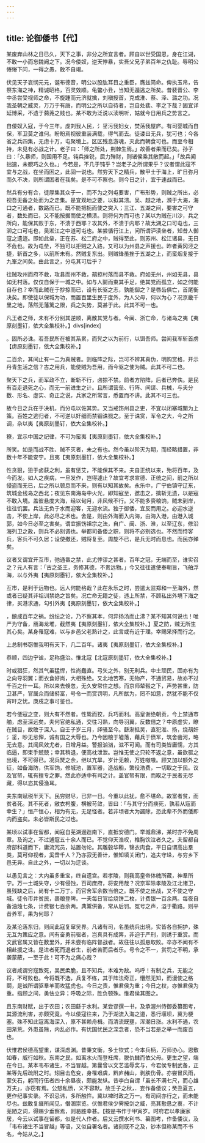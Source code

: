 ```yaml
---
---
---
```

title: 论御倭书【代】
---



某废弃山林之日已久，天下之事，非分之所宜言者。顾自以世受国恩，身在江湖，不敢一小而忘魏阙之下。况今倭奴，逆天悖暴，实吾父兄子弟百年之仇耻。辱明公惓惓下问，一得之愚，敢不自竭。

伏见天子哀悯元元，诞布德音，明公以股肱耳目之重臣，膺兹简命。俾执玉帛，告祭东海之神，精诚昭格，百灵效顺。龟鳖小丑，当知无遁逃之所矣。昔裴晋公、李中丞尝受视师之命，不旋踵而元济就擒，刘稹授首，克成淮、蔡、泽、潞之功。况我圣朝之威灵，万万于有唐，而明公之所以自待者，岂自处裴、李之下哉？固宜详延博采，不遗于蒭荛之贱也。某不敢为泛说以渎明听，姑就今日用兵之势言之。

自倭奴入寇，于今三年。虔刘我人民，氵㸒污我妇女，焚荡我屋庐。有司婴城而自保，军卫莫之谁何。盼盼焉视彼重装满载，得气而去。徒诿曰无兵，犹可也；今各省之兵四集，无虑十万，屯聚境上。区区残息游魂，灭此而朝食可也。而至今相持，未见有必战之计。老子曰：「师之所处，荆棘生焉。」故善者果而已矣。孙子曰：「久暴师，则国用不足。钝兵挫锐，屈力殚财，则诸侯乘其敝而起。」「故兵闻拙速，未覩巧之久也。」今若是，不几于钝乎？岂老子之所谓果乎？议者谓此寇不宜与之战，在坐而困之，此固一说也。然穷天下之精兵，散甲士于海上，旷日弥月而久不决，则所谓困者在我矣。是不可不察也。则今日之计，宜于速战而已。

然兵有分有合，徒厚集其众于一，而不为之列屯要害，广布形势，则贼之所出，必视吾无备之处而为之走集。是宜观地之要，以拟其溃。吴、越之地，濒于大海，海口之可通者，数路而已。既不能把扼而使之突入；三江、五湖之间，要害之可守者，数处而已，又不能按据而使之横溃。则将何为而可也？某以为贼在川沙，兵之所向，能保其败于东，不溃于西耶？攻其外，不溃于内耶？故太湖之口可屯也，三泖之口可屯也，吴淞江之中道可屯也。某尝循行江上，问所谓沪渎垒者，知昔人御寇之遗迹。即如此垒，正在苏、松二府之中，贼得至此，则苏州、松江诸县，无日不危也。故为屯垒，不独可以拒贼之入路，又可以为州县之声援也。昨者黄冈泾之捷，斩首之多，以前所未有。然贼复东出。则贼锋虽挫于五湖之上，而蛮烟复接于九峯之间矣。由此言之，分屯其可后乎？

往贼攻州而府不救，攻县而州不救，刼掠村落而县不救。府如无州，州如无县，县如无村落。仅仅自保于一城之中。如与人鬬而束其手足，绝其党而孤立，如之何能自存也？幸而此贼在于抄掠而已，设有长驱之志，孰能御之？是唇齿俱亡，首尾衡决矣。即使徒以保城为功，而置百里生民于度外，为人父母，何以为心？况京畿千里之地，荡然无藩篱之限，兵之失势，莫甚于此。此其不可一也。

凡王者之师，未有不分别其逆顺，离散其党与者。今闽、浙亡命，与诸岛之夷【夷原刻墨钉，依大全集校补。】divs[index]

。固所必诛。若吾民所在被其系累，而髠之以为前行，以饵吾师。尝闻我军斩首虏【虏原刻墨钉，依大全集校补。】

二百余，其间止有一二为真贼者。则临阵之际，岂可不辨其真伪，明购赏格，开示丹青生活之信？古之用兵，能使贼为吾用，而今驱之使为贼。此其不可二也。

聚天下之兵，而军政不立，断斩不行，卤掠不禁。前者方陷阵，后者已奔佚。是民有百走退死之心，而无一前进生之计。且所谓营垒、行阵、间谍、兵械，与夫分数、形名、虚实、奇正之说，兵家之所常言，悉置而不讲。此其不可三也。

故今日之兵在于决机，而分屯以佐其势。又当戒饬州县之吏，不宜以闭塞城闉为上策。百姓之逃归者，不可逆以奸细而禁锢诛戮之。至于诛赏，军令之大，今之所调，杂以夷【夷原刻墨钉，依大全集校补。】

獠，宜示中国之纪律，不可为蛮夷【夷原刻墨钉，依大全集校补。】

所笑。如是而战不胜、贼不灭者，未之有也。然今虽以殄灭为期，而经略措置，非数十年不能安宁。且夷【夷原刻墨钉，依大全集校补。】

性贪狠，狃于卤获之利，虽有惩艾，不能保其不来。夫自正统以来，殆将百年，及今而发。如人之疾病，一旦发作，岂得遽止？故宜考求宣德、正统之间，前之所以侵盗而无已，后之所以顿息而不来，则有以知其故矣。永乐中，广宁伯镇守辽东，筑城金线岛之西北；夜见东南海岛中火光，即知寇至，邀击之，擒斩无遗，以是寇不敢入境。盖彼悬度大海，经以旬月，非风候不行。又不能多赍粮饷，贼未到岸，往往饥罢。兵法无负于水而迎客，无迎水流。独于御倭，宜反而用之。必迎水逆击，不使上岸，此必尽之术也。舍是，则由外海而入内海，由海入港，由港入城郭，如今日必至之害矣。谓宜振饬祖宗之法，自广、闽、浙、淮，以至辽东，修沿海列卫之政，则兵不必别调也。举都司备倭之职，则将不必别选也。不然而恃客兵，客兵不可久居；设使撤还，贼将复至。周旋不已，是兵无时而息也。而民亦殚矣。

议者又谓宜开互市，弛通番之禁，此尤悖谬之甚者。百年之冠，无端而至，谁实召之？元人有言：「古之圣王，务修其德，不贵远物。」今又往往遣使奉朝旨，飞舶浮海，以与外夷【夷原刻墨钉，依大全集校补。】

互市，是利于远物也。远人何能格哉？此在永乐之时，尝遣太监郑和一至海外，然或者已疑其非祖训禁绝之旨矣。况亡命无籍之徒，违上所禁，不顾私出外境下海之律，买港求通，勾引外夷【夷原刻墨钉，依大全集校补。】

，酿成百年之祸。纷纭之论，乃不察其本，何异扬汤而止沸？某不知其何说也！唯严为守备，鴈海龙堆，截然夷【夷原刻墨钉，依大全集校补。】夏之防，贼无所生其心矣。某身罹寇难，以与乡邑父老熟计之，此言或有近于理。幸赐采择而行之。

上总制书窃惟我明有天下，几二百年。诸夷【夷原刻墨钉，依大全集校补。】

恭顺，四边宁谧，足称盛治。惟北寇【北寇原刻墨钉，依大全集校补。】

时或猖狂，然其气虽猛悍，性尚蠢直。弓矢之外，别无利兵。中土顽民，固亦有为之向导羽翼；而衣食好尚，大相殊绝。又北地苦寒，无物产，不通贸易，故亦不过千百之什一耳。所以来去倏忽，无久安常住之想。而京师辇毂之下，声势甚重，防卫甚严，官属众而储偫富，号令一而赏罚明，凡所猷为，罔不如意，然犹不能不仅宵旰之忧。庚戌之事可鉴也。

若今倭寇之变，则大有不然者。性鸷而狡，兵巧而利。高皇谢绝朝贡，今上禁通市舶，虑至深远矣。夫何官绝私通，交往习熟，向导羽翼，反数倍之？中原虚实，瞭在贼目，故敢于深入。自壬子岁三月，绎骚至今。繇淛抵吴，直犯淮、扬，烧刼奸氵㸒，眇无忌惮，诚有国之大辱也。乃今因粮于墟落，藉兵于偾军，筑舍凿河，略无去意。其闻风效尤者，日增月益。警报汹汹，滋不可闻。而有司类皆庸懦，方其临逼，即束手兢兢；幸其稍退，便高枕泄泄。岂惟无使之只轮不返之意，虽欲驱之出境，不可得已。况兵燹之余，继以亢旱，岁计无赖，万姓嗷嗷。顾又加以额外之征，如备海防，供军饷，修城池，置军器，造战船，繁役浩费，一切取之于民。议及官帑，辄有擅专之罪。然此亦适中有司之计。盖官帑有限，而取之于民者无尽藏，得以恣其侵渔耳。

夫东南赋税半天下。民穷财尽，已非一日。今重以此扰，愈不堪命。故富者贫，而贫者死。其不死者，敝衣枵腹，横被苛敛，皆曰：「与其守分而瘐死，孰若从寇而幸生？」恒产恒心，相为有无，无足怪者。若非顷者大为蠲除，恐此辈不外而倭即内而盗矣。未必皆斯民之过也。

某顷以试事在留都，闻寇自芜湖逦迤南下，直抵安德门。举城鼎沸，某时亦不免周章。及询之，不过逋寇五十余人而已。不觉仰天浩叹，椎胸饮泣者久之。夫留都自府部科道而下，庸流冗员，姑置勿论。其雕毂华鞯，锦衣肉食，平日自谓高出羣类，莫可仰视者，奚啻千人？乃亦寂无善计，惟知填关闭门，追夫守垛，与穷乡下邑无异。自此之外，一切以为迂谈。

以愚见言之：大内虽多重宝，终自遗宫。若孝陵，则我高皇帝体魄所藏，神羣所宁。万一土城失守，少有侵蚀，百司庶府，将安用哉？况京军除孝陵及江北诸卫，虽残缺之后，尚有十二万丁。而官舍军余数当倍之。既不使之出战，又不使之守城。徒令市井贫民，裹粮登陴。一夫每日官给烧饼二枚，计费银一百余两。每夜自备油烛七条，计费银七百余两。典鬻供备，常从后罚。冤号之声，溢于衢路。则平昔养军，果为何耶？

及某沦落东归，则闻此寇复窜吴界。凡诸有司，名虽统兵出境，实皆各自拥护，殊无互为策应之意。间有奋勇前驱者，岂真具有成筭，非迫于严刑，则诱于重赏。而文武官属又皆在数里外，并未尝有临阵督战者。故往往以孤悬取败。卒亦不闻有不相赴援之诛。是进者死而退者生，前者苦而后者乐。号令之不一，赏罚之不明，承袭蒙蔽，一至于此！可不为之痛心哉？

议者咸谓穷寇致死，吴民柔脆，且不知兵，本难为敌。呜呼！有制之兵，无能之将，不可败也。今将既不选，兵复不练，其于阵法奇正，懵然无知，而漫使之格鬬，是诚所谓驱羣羊而攻猛虎也。今日之责，惟君侯为重；今日之权，亦惟君侯为重。指顾之间，勇怯立异；呼吸之际，胜负顿殊。惟君侯其图之。

且东南财赋，出于农田；农田繇于水利。某尝谬撰一书，及承渥州侍御委纂图考，其源流利害，亦颇究竟。今以倭寇往来，乃于湖流入海之道，悉行堰坝，冀为梗塞。殊不知此寇离海深入，原不甚赖舟楫。而清流既壅，浑潮日涨。水利不通，农田渐荒。外患虽除，内乱必作。有忧国忧民之深念者，恐不当若是之举一而废百也。

伏惟君侯德高望重，谋深虑渊。昔秉文衡，多士钦式；今本兵柄，万师协心。恩敷如春，威行如秋。东南之民，如离水火而登衽席，脱仇雠而依父母。更生之望，端在今日。某本韦布诸生，不当冒越。第曩曾以文艺滥辱奖与，今君侯专制武备，正某等先后疏附之时。矧目击危变，身罹艰虞，黔庐赭山，剥肤伤骨。亦尝冒风雨，蒙矢石，躬同行伍者四十余昼夜，颇能发纵。昔李白自谓「虽长不满七尺，而心雄万夫」，亦窃有焉。公怒私愤，义不容默。故壬子之秋，．妄作备倭议；癸丑夏五，更作纪事实录。不识忌讳，多所触忤。冀以裨时政之万一。有司间亦行之，而未能尽也。兹敢复缀所闻见，僭溷崇览。伏惟君侯少霁按剑之威，亮其懃恳之衷，不计芜陋之词，得赐少垂察焉，则曷胜幸甚。【按是书作于甲寅岁。时府君以孝廉家居，今云以试事在留都，似是代人作者。后又云撰水利书、纂图考，作备倭议，及「韦布诸生不当冒越」等语，又似自署名者。诸刻既不之及，钞本但称某而不书名，今姑从之。】